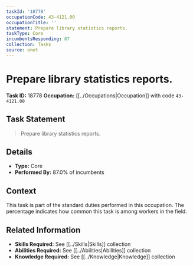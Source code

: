 ```yaml
---
taskId: '18778'
occupationCode: 43-4121.00
occupationTitle: ''
statement: Prepare library statistics reports.
taskType: Core
incumbentsResponding: 87
collection: Tasks
source: onet
---
```

# Prepare library statistics reports.

**Task ID:** 18778
**Occupation:** [[../Occupations|Occupation]] with code `43-4121.00`

## Task Statement

> Prepare library statistics reports.

## Details

- **Type:** Core
- **Performed By:** 87.0% of incumbents

## Context

This task is part of the standard duties performed in this occupation. The percentage indicates how common this task is among workers in the field.

## Related Information

- **Skills Required:** See [[../Skills|Skills]] collection
- **Abilities Required:** See [[../Abilities|Abilities]] collection
- **Knowledge Required:** See [[../Knowledge|Knowledge]] collection
